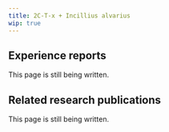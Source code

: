 ---
title: 2C-T-x + Incillius alvarius
wip: true
---

## Experience reports

This page is still being written.

## Related research publications

This page is still being written.

